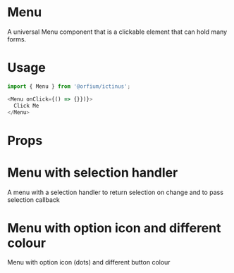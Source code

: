 
<Meta title="Design System/Menu" component={Menu} />

# Menu

A universal Menu component that is a clickable element that can hold many forms.

# Usage

```js
import { Menu } from '@orfium/ictinus';

<Menu onClick={() => {}})}>
  Click Me
</Menu>
```

# Props

<Props of={Menu} />

# Menu with selection handler

A menu with a selection handler to return selection on change and to pass selection callback

<Preview>
  <Story name="Menu with selection handler">
    <MenuShowcase />
  </Story>
</Preview>

# Menu with option icon and different colour

Menu with option icon (dots) and different button colour

<Preview>
  <Story name="Menu with option icon and different colour">
    <Menu
      items={['My Profile', 'Settings', 'Billing', 'Notifications', 'Logout']}
      buttonText={'More'}
      buttonType={'warning'}
      menuIconName={'dotsVertical'}
      showOptionIcon
    />
  </Story>
</Preview>
